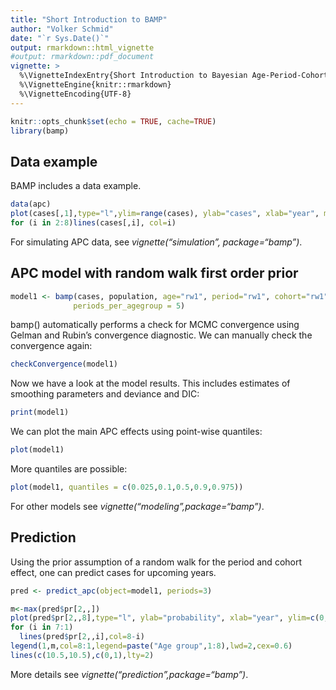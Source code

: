 ```yaml
---
title: "Short Introduction to BAMP"
author: "Volker Schmid"
date: "`r Sys.Date()`"
output: rmarkdown::html_vignette
#output: rmarkdown::pdf_document
vignette: >
  %\VignetteIndexEntry{Short Introduction to Bayesian Age-Period-Cohort Modeling and Prediction}
  %\VignetteEngine{knitr::rmarkdown}
  %\VignetteEncoding{UTF-8}
---
```


```r
knitr::opts_chunk$set(echo = TRUE, cache=TRUE)
library(bamp)
```

## Data example

BAMP includes a data example.

```r
data(apc)
plot(cases[,1],type="l",ylim=range(cases), ylab="cases", xlab="year", main="cases per age group")
for (i in 2:8)lines(cases[,i], col=i)
```

For simulating APC data, see *vignette("simulation", package="bamp")*.

## APC model with random walk first order prior
```r
model1 <- bamp(cases, population, age="rw1", period="rw1", cohort="rw1",
              periods_per_agegroup = 5)
```

bamp() automatically performs a check for MCMC convergence using Gelman and Rubin's convergence diagnostic. We can manually check the convergence again:

```r
checkConvergence(model1)
```

Now we have a look at the model results. This includes estimates of smoothing parameters and deviance and DIC:
```r
print(model1)
```

We can plot the main APC effects using point-wise quantiles: 
```r
plot(model1)
```

More quantiles are possible:
```r
plot(model1, quantiles = c(0.025,0.1,0.5,0.9,0.975))
```

For other models see *vignette("modeling",package="bamp")*.

## Prediction

Using the prior assumption of a random walk for the period and cohort effect, one can predict cases for upcoming years. 

```r
pred <- predict_apc(object=model1, periods=3)
```

```r
m<-max(pred$pr[2,,])
plot(pred$pr[2,,8],type="l", ylab="probability", xlab="year", ylim=c(0,m))
for (i in 7:1)
  lines(pred$pr[2,,i],col=8-i)
legend(1,m,col=8:1,legend=paste("Age group",1:8),lwd=2,cex=0.6)
lines(c(10.5,10.5),c(0,1),lty=2)
```

More details see *vignette("prediction",package="bamp")*.
